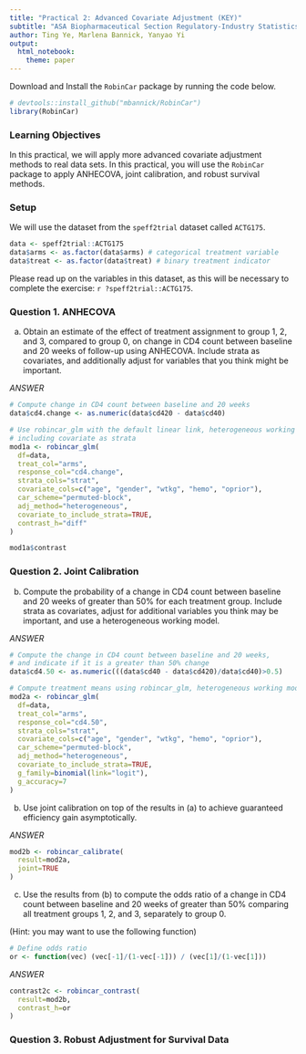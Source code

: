 ```yaml
---
title: "Practical 2: Advanced Covariate Adjustment (KEY)"
subtitle: "ASA Biopharmaceutical Section Regulatory-Industry Statistics Workshop"
author: Ting Ye, Marlena Bannick, Yanyao Yi
output: 
  html_notebook:
    theme: paper
---
```


Download and Install the `RobinCar` package by running the code below.

```r
# devtools::install_github("mbannick/RobinCar")
library(RobinCar)
```

### Learning Objectives

In this practical, we will apply more advanced covariate adjustment methods to real data sets. In this practical, you will use the `RobinCar` package to apply ANHECOVA, joint calibration, and robust survival methods.

### Setup

We will use the dataset from the `speff2trial` dataset called `ACTG175`.

```r
data <- speff2trial::ACTG175
data$arms <- as.factor(data$arms) # categorical treatment variable
data$treat <- as.factor(data$treat) # binary treatment indicator
```

Please read up on the variables in this dataset, as this will be necessary to complete the exercise: `r ?speff2trial::ACTG175`.

### Question 1. ANHECOVA

(a) Obtain an estimate of the effect of treatment assignment to group 1, 2, and 3, compared to group 0, on change in CD4 count between baseline and 20 weeks of follow-up using ANHECOVA. Include strata as covariates, and additionally adjust for variables that you think might be important.

*ANSWER*
```r
# Compute change in CD4 count between baseline and 20 weeks
data$cd4.change <- as.numeric(data$cd420 - data$cd40)

# Use robincar_glm with the default linear link, heterogeneous working model,
# including covariate as strata
mod1a <- robincar_glm(
  df=data,
  treat_col="arms",
  response_col="cd4.change",
  strata_cols="strat",
  covariate_cols=c("age", "gender", "wtkg", "hemo", "oprior"),
  car_scheme="permuted-block",
  adj_method="heterogeneous",
  covariate_to_include_strata=TRUE,
  contrast_h="diff"
)

mod1a$contrast
```

### Question 2. Joint Calibration

(b) Compute the probability of a change in CD4 count between baseline and 20 weeks of greater than 50% for each treatment group. Include strata as covariates, adjust for additional variables you think may be important, and use a heterogeneous working model.

*ANSWER*
```r
# Compute the change in CD4 count between baseline and 20 weeks,
# and indicate if it is a greater than 50% change
data$cd4.50 <- as.numeric(((data$cd40 - data$cd420)/data$cd40)>0.5)

# Compute treatment means using robincar_glm, heterogeneous working model
mod2a <- robincar_glm(
  df=data,
  treat_col="arms",
  response_col="cd4.50",
  strata_cols="strat",
  covariate_cols=c("age", "gender", "wtkg", "hemo", "oprior"),
  car_scheme="permuted-block",
  adj_method="heterogeneous",
  covariate_to_include_strata=TRUE,
  g_family=binomial(link="logit"),
  g_accuracy=7
)
```

(b) Use joint calibration on top of the results in (a) to achieve guaranteed efficiency gain asymptotically.

*ANSWER*
```r
mod2b <- robincar_calibrate(
  result=mod2a,
  joint=TRUE
)
```

(c) Use the results from (b) to compute the odds ratio of a change in CD4 count between baseline and 20 weeks of greater than 50% comparing all treatment groups 1, 2, and 3, separately to group 0.

(Hint: you may want to use the following function)

```r
# Define odds ratio
or <- function(vec) (vec[-1]/(1-vec[-1])) / (vec[1]/(1-vec[1]))
```

*ANSWER*
```r
contrast2c <- robincar_contrast(
  result=mod2b,
  contrast_h=or
)
```

### Question 3. Robust Adjustment for Survival Data

